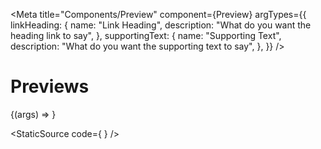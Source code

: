 
<Meta
    title="Components/Preview"
    component={Preview}
    argTypes={{
        linkHeading: {
            name: "Link Heading",
            description: "What do you want the heading link to say",
        },
        supportingText: {
            name: "Supporting Text",
            description: "What do you want the supporting text to say",
        },
    }}
/>

# Previews

<Canvas>
    <Story
        name="Preview"
        args={{
            linkHeading: "Preview heading",
            supportingText: "Preview copy explaining what content it contains",
        }}
    >
        {(args) => <Preview {...args} />}
    </Story>
</Canvas>

<StaticSource code={
    <Preview
        linkHeading="Preview heading"
        supportingText="Preview copy explaining what content it contains"
    />
} />
